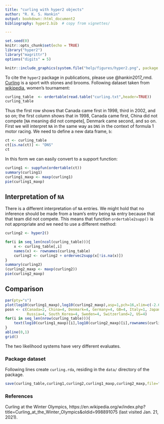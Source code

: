 ```yaml
---
title: "curling with hyper2 objects"
author: "R. K. S. Hankin"
output: bookdown::html_document2
bibliography: hyper2.bib  # copy from vignettes/

---
```


```r
set.seed(0)
knitr::opts_chunk$set(echo = TRUE)
library("hyper2")
library("magrittr")
options("digits" = 5)
```

```r
knitr::include_graphics(system.file("help/figures/hyper2.png", package = "hyper2"))
```

To cite the `hyper2` package in publications, please use @hankin2017_rmd.
[Curling](https://en.wikipedia.org/wiki/Curling) is a sport with
stones and brooms.  Following dataset taken from
[wikipedia](https://en.wikipedia.org/w/index.php?title=Curling_at_the_Winter_Olympics&oldid=998891075),
women's tournament:

```r
curling_table  <- ordertable(read.table("curling.txt",header=TRUE))
curling_table
```

Thus the first row shows that Canada came first in 1998, third in
2002, and so on; the first column shows that in 1998, Canada came
first, China did not compete [`NA` meaning did not compete], Denmark
came second, and so on.  First we will interpret `NA` in the same way
as `DNS` in the context of formula 1 motor racing.  We need to define
a new data frame, `b`:

```r
ct <- curling_table
ct[is.na(ct)] <- "DNS"
ct
```

In this form we can easily convert to a support function:

```r
curling1 <- suppfun(ordertable(ct))
summary(curling1)
curling1_maxp <- maxp(curling1)
pie(curling1_maxp)
```

## Interpretation of `NA`

There is a different interpretation of `NA` entries.  We might hold
that no inference should be made from a team's entry being `NA` entry
because that that team did not compete.  This means that function
`ordertable2supp()` is not appropriate and we need to use a different
method:

```r
curling2 <- hyper2()

for(i in seq_len(ncol(curling_table))){
    x <- curling_table[,i]
    names(x) <- rownames(curling_table)
    curling2 <- curling2 + ordervec2supp(x[!is.na(x)])
}
summary(curling2)
(curling2_maxp <- maxp(curling2))
pie(curling2_maxp)
```


##  Comparison

```r
par(pty="s")
plot(log10(curling1_maxp),log10(curling2_maxp),asp=1,pch=16,xlim=c(-2.6,0),ylim=c(-2.6,0))
posn <- c(Canada=2, China=4, Denmark=4, Germany=4, GB=4, Italy=1, Japan=2, Norway=2,
          Russia=4, South_Korea=4, Sweden=4, Switzerland=2, US=4)
for(i in seq_len(nrow(curling_table))){
	text(log10(curling1_maxp)[i],log10(curling2_maxp)[i],rownames(curling_table)[i],col="gray",pos=posn[i])
}
abline(0,1)
grid()
```

The two likelihood systems have very different evaluates.


### Package dataset {-}

Following lines create `curling.rda`, residing in the `data/` directory of the package.

```r
save(curling_table,curling1,curling2,curling1_maxp,curling2_maxp,file="curling.rda")
```

### References {-}

Curling at the Winter Olympics, https://en.wikipedia.org/w/index.php?title=Curling_at_the_Winter_Olympics&oldid=998891075 (last visited Jan. 21, 2021).




